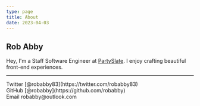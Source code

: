 ```yaml
---
type: page
title: About
date: 2023-04-03
---
```


## Rob Abby

Hey, I'm a Staff Software Engineer at [PartySlate](http://partyslate.com).
I enjoy crafting beautiful front-end experiences.

---

<div>
  Twitter [@robabby83](https://twitter.com/robabby83)
  <br />
  GitHub [@robabby](https://github.com/robabby)
  <br />
  Email robabby@outlook.com
</div>

